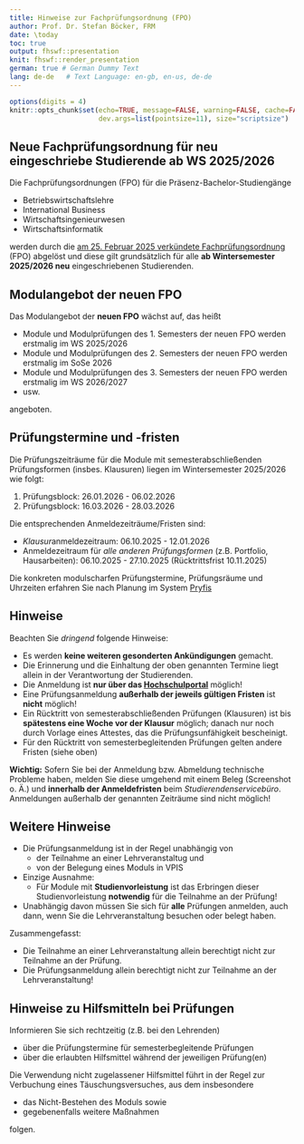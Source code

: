 ```yaml
---
title: Hinweise zur Fachprüfungsordnung (FPO)
author: Prof. Dr. Stefan Böcker, FRM
date: \today
toc: true
output: fhswf::presentation
knit: fhswf::render_presentation
german: true # German Dummy Text
lang: de-de   # Text Language: en-gb, en-us, de-de
---
```


```r
options(digits = 4)
knitr::opts_chunk$set(echo=TRUE, message=FALSE, warning=FALSE, cache=FALSE, 
                      dev.args=list(pointsize=11), size="scriptsize")
```

## Neue Fachprüfungsordnung für neu eingeschriebe Studierende ab WS 2025/2026

Die Fachprüfungsordnungen (FPO) für die Präsenz-Bachelor-Studiengänge

- Betriebswirtschaftslehre 
- International Business
- Wirtschaftsingenieurwesen
- Wirtschaftsinformatik

werden durch die [am 25. Februar 2025 verkündete Fachprüfungsordnung](https://publikationen.fhb.fh-swf.de/receive/fhswf_mods_00002717) (FPO) abgelöst und diese gilt grundsätzlich für alle **ab Wintersemester 2025/2026 neu** eingeschriebenen Studierenden.

## Modulangebot der **neuen** FPO

Das Modulangebot der **neuen FPO** wächst auf, das heißt

- Module und Modulprüfungen des 1. Semesters der neuen FPO werden erstmalig im WS 2025/2026 
- Module und Modulprüfungen des 2. Semesters der neuen FPO werden erstmalig im SoSe 2026 
- Module und Modulprüfungen des 3. Semesters der neuen FPO werden erstmalig im WS 2026/2027
- usw.

angeboten.

## Prüfungstermine und -fristen

Die Prüfungszeiträume für die Module mit semesterabschließenden Prüfungsformen (insbes. Klausuren) liegen im Wintersemester 2025/2026 wie folgt:

1. Prüfungsblock: 26.01.2026 - 06.02.2026
2. Prüfungsblock: 16.03.2026 - 28.03.2026

Die entsprechenden Anmeldezeiträume/Fristen sind:

- *Klausur*anmeldezeitraum: 06.10.2025 - 12.01.2026
- Anmeldezeitraum für *alle anderen Prüfungsformen* (z.B. Portfolio, Hausarbeiten): 06.10.2025 - 27.10.2025 (Rücktrittsfrist 10.11.2025)

Die konkreten modulscharfen Prüfungstermine, Prüfungsräume und Uhrzeiten erfahren Sie nach Planung im System [Pryfis](https://obelix.fh-swf.de/pryfis/pryfung/pruefung/list/)

## Hinweise

Beachten Sie *dringend* folgende Hinweise:

- Es werden **keine weiteren gesonderten Ankündigungen** gemacht. 
- Die Erinnerung und die Einhaltung der oben genannten Termine liegt allein in der Verantwortung der Studierenden.  
- Die Anmeldung ist **nur über das [Hochschulportal](https://hochschulportal.fh-swf.de/)** möglich!
- Eine Prüfungsanmeldung **außerhalb der jeweils gültigen Fristen** ist **nicht** möglich!
- Ein Rücktritt von semesterabschließenden Prüfungen (Klausuren) ist bis **spätestens eine Woche vor der Klausur** möglich; danach nur noch durch Vorlage eines Attestes, das die Prüfungsunfähigkeit bescheinigt.
- Für den Rücktritt von semesterbegleitenden Prüfungen gelten andere Fristen (siehe oben)


**Wichtig:**
Sofern Sie bei der Anmeldung bzw. Abmeldung technische Probleme haben, melden Sie diese umgehend mit einem Beleg (Screenshot o. Ä.) und **innerhalb der Anmeldefristen** beim *Studierendenservicebüro*. Anmeldungen außerhalb der genannten Zeiträume sind nicht möglich!

## Weitere Hinweise

- Die Prüfungsanmeldung ist in der Regel unabhängig von 
  - der Teilnahme an einer Lehrveranstaltug und 
  - von der Belegung eines Moduls in VPIS  
- Einzige Ausnahme:
  - Für Module mit **Studienvorleistung** ist das Erbringen dieser Studienvorleistung **notwendig** für die Teilnahme an der Prüfung!
- Unabhängig davon müssen Sie sich für **alle** Prüfungen anmelden, auch dann, wenn Sie die Lehrveranstaltung besuchen oder belegt haben.

Zusammengefasst:

- Die Teilnahme an einer Lehrveranstaltung allein berechtigt nicht zur Teilnahme an der Prüfung.
- Die Prüfungsanmeldung allein berechtigt nicht zur Teilnahme an der Lehrveranstaltung!

## Hinweise zu Hilfsmitteln bei Prüfungen

Informieren Sie sich rechtzeitig (z.B. bei den Lehrenden) 

- über die Prüfungstermine für semesterbegleitende Prüfungen
- über die erlaubten Hilfsmittel während der jeweiligen Prüfung(en)

Die Verwendung nicht zugelassener Hilfsmittel führt in der Regel zur Verbuchung eines Täuschungsversuches, aus dem insbesondere 

- das Nicht-Bestehen des Moduls sowie 
- gegebenenfalls weitere Maßnahmen 

folgen.